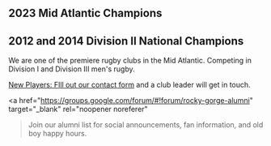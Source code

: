 
## 2023 Mid Atlantic Champions

## 2012 and 2014 Division II National Champions

We are one of the premiere rugby clubs in the Mid Atlantic. Competing in Division I and Division III men's rugby.

[New Players: FIll out our contact form](./contact) and a club leader will get in touch.

<a
  href="https://groups.google.com/forum/#!forum/rocky-gorge-alumni"
  target="_blank"
  rel="noopener noreferer"
>Join our alumni list</a> for social announcements, fan information, and old boy happy hours.
